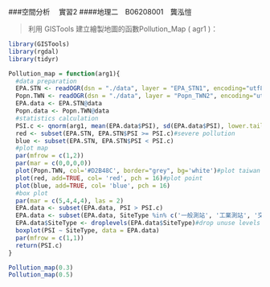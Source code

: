 ###空間分析　 實習2
####地理二　B06208001　龔泓愷

> 利用 GISTools 建立繪製地圖的函數Pollution_Map ( agr1 )：

```r
library(GISTools)
library(rgdal)
library(tidyr)
```
```r
Pollution_map = function(arg1){
  #data preparation
  EPA.STN <- readOGR(dsn = "./data", layer = "EPA_STN1", encoding="utf8")
  Popn.TWN <- readOGR(dsn = "./data", layer = "Popn_TWN2", encoding="utf8")
  EPA.data <- EPA.STN@data
  Popn.data <- Popn.TWN@data
  #statistics calculation
  PSI.c <- qnorm(arg1, mean(EPA.data$PSI), sd(EPA.data$PSI), lower.tail = F)
  red <- subset(EPA.STN, EPA.STN$PSI >= PSI.c)#severe pollution
  blue <- subset(EPA.STN, EPA.STN$PSI < PSI.c)
  #plot map
  par(mfrow = c(1,2))
  par(mar = c(0,0,0,0))
  plot(Popn.TWN, col='#D2B48C', border="grey", bg='white')#plot taiwan
  plot(red, add=TRUE, col= 'red', pch = 16)#plot point
  plot(blue, add=TRUE, col= 'blue', pch = 16)
  #box plot
  par(mar = c(5,4,4,4), las = 2)
  EPA.data <- subset(EPA.data, PSI > PSI.c)
  EPA.data <- subset(EPA.data, SiteType %in% c('一般測站', '工業測站', '交通測站'))
  EPA.data$SiteType <- droplevels(EPA.data$SiteType)#drop unuse levels
  boxplot(PSI ~ SiteType, data = EPA.data)
  par(mfrow = c(1,1))
  return(PSI.c)
}
```
```r
Pollution_map(0.3)
Pollution_map(0.5)
```



